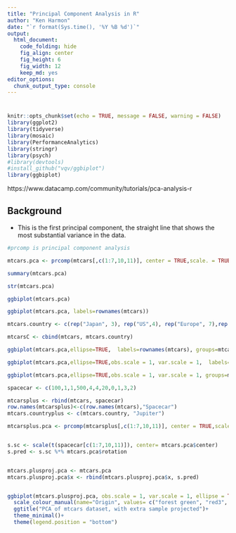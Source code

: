 ```yaml
---
title: "Principal Component Analysis in R"
author: "Ken Harmon"
date: "`r format(Sys.time(), '%Y %B %d')`"
output:
  html_document: 
    code_folding: hide
    fig_align: center
    fig_height: 6
    fig_width: 12
    keep_md: yes
editor_options: 
  chunk_output_type: console
---
```


# {.tabset .tabset-fade}

```r
knitr::opts_chunk$set(echo = TRUE, message = FALSE, warning = FALSE)
library(ggplot2)
library(tidyverse)
library(mosaic)
library(PerformanceAnalytics)
library(stringr)
library(psych) 
#library(devtools)
#install_github("vqv/ggbiplot")
library(ggbiplot)
```

https://www.datacamp.com/community/tutorials/pca-analysis-r

## Background

* This is the first principal component, the straight line that shows the most substantial variance in the data.


```r
#prcomp is principal component analysis

mtcars.pca <- prcomp(mtcars[,c(1:7,10,11)], center = TRUE,scale. = TRUE)

summary(mtcars.pca)

str(mtcars.pca)

ggbiplot(mtcars.pca)

ggbiplot(mtcars.pca, labels=rownames(mtcars))

mtcars.country <- c(rep("Japan", 3), rep("US",4), rep("Europe", 7),rep("US",3), "Europe", rep("Japan", 3), rep("US",4), rep("Europe", 3), "US", rep("Europe", 3))

mtcarsC <- cbind(mtcars, mtcars.country)

ggbiplot(mtcars.pca,ellipse=TRUE,  labels=rownames(mtcars), groups=mtcars.country)

ggbiplot(mtcars.pca,ellipse=TRUE,obs.scale = 1, var.scale = 1,  labels=rownames(mtcars), groups=mtcars.country)

ggbiplot(mtcars.pca,ellipse=TRUE,obs.scale = 1, var.scale = 1, groups=mtcars.country)

spacecar <- c(100,1,1,500,4,4,20,0,1,3,2)

mtcarsplus <- rbind(mtcars, spacecar)
row.names(mtcarsplus)<-c(row.names(mtcars),"Spacecar")
mtcars.countryplus <- c(mtcars.country, "Jupiter")

mtcarsplus.pca <- prcomp(mtcarsplus[,c(1:7,10,11)], center = TRUE,scale. = TRUE)


s.sc <- scale(t(spacecar[c(1:7,10,11)]), center= mtcars.pca$center)
s.pred <- s.sc %*% mtcars.pca$rotation


mtcars.plusproj.pca <- mtcars.pca
mtcars.plusproj.pca$x <- rbind(mtcars.plusproj.pca$x, s.pred)


ggbiplot(mtcars.plusproj.pca, obs.scale = 1, var.scale = 1, ellipse = TRUE, circle = FALSE, var.axes=TRUE, groups=mtcars.countryplus)+
  scale_colour_manual(name="Origin", values= c("forest green", "red3", "violet", "dark blue"))+
  ggtitle("PCA of mtcars dataset, with extra sample projected")+
  theme_minimal()+
  theme(legend.position = "bottom")
```

